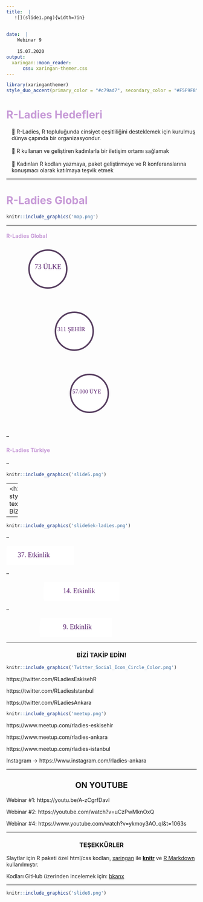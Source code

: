 ```yaml
---
title:  | 
   ![](slide1.png){width=7in}  
   
   
date:  |
    Webinar 9
    
    15.07.2020 
output:
  xaringan::moon_reader:
      css: xaringan-themer.css
---
```


```r
library(xaringanthemer)
style_duo_accent(primary_color = "#c79ad7", secondary_color = "#F5F9F8",background_color = "#D3C4D2",text_color = "#47245F", text_slide_number_color = "white",header_color = "white",title_slide_text_color = "white",base_font_size = "26px")

```

<style type="text/css">
div.ui-menu li {
    list-style:none;
    background-image:none;
    background-repeat:none;
    background-position:0; 
}
ul
{
    list-style-type:none;
    padding:0px;
    margin:0px;
}
li
{
    background-image:url(sqpurple.gif);
    background-repeat:no-repeat;
    background-position:0px 5px; 
    padding-left:14px;
}

.title-slide {
    background-image: url(tree.png);
    background-position: 90% 40%;
    background-size: 100%;
    color: #fff;
    opacity: 0.5;
}

@import url('https://fonts.googleapis.com/css?family=Bitter&display=swap');
.remark-slide-content{ background-color: #47245F;
                       color: #fff; /* Regular text */
                       font-family: 'Bitter', serif;
}

h2, h3 {text-align: center;}
</style>


<h1 style="color:#c79ad7;"> R-Ladies Hedefleri </h1>


<div class="ui-menu">
<ul list-style:none;>

   <li> &#127815; R-Ladies, R topluluğunda cinsiyet çeşitliliğini desteklemek için kurulmuş dünya çapında bir organizasyondur.</li> 

<br> 
  <li>&#127815; R kullanan ve geliştiren kadınlarla bir iletişim ortamı sağlamak</li> </br>


  <li> &#127815;  Kadınları R kodları yazmaya, paket geliştirmeye ve R konferanslarına konuşmacı olarak katılmaya teşvik etmek</li> 
</ul>
</div>

---

<h1 style="color:#c79ad7;"> R-Ladies Global </h1>

```r
knitr::include_graphics('map.png')
```

---

<h4 style="color:#c79ad7;"> R-Ladies Global </h4>

<svg width="200" height="150">
   <circle cx="110" cy="60" r="50" stroke="#583f61" stroke-width="4" fill="white" />
   <text fill="#59206e" font-size="18" font-family="Verdana"
     x="75" y="60">73 ÜLKE </text>
 </svg>
 
 <svg width="250" height="150">
   <circle cx="180" cy="60" r="50" stroke="#583f61" stroke-width="4" fill="white" />
    <text fill="#59206e" font-size="16" font-family="Verdana"
     x="135" y="60">311 ŞEHİR </text>
 </svg>
 
  <svg width="300" height="150">
   <circle cx="220" cy="60" r="50" stroke="#583f61" stroke-width="4" fill="white" />
   <text fill="#59206e" font-size="15" font-family="Verdana"
     x="175" y="60">57.000 ÜYE </text>
 </svg>
 
--

<h4 style="color:#c79ad7;"> R-Ladies Türkiye </h4>
--

```r
knitr::include_graphics('slide5.png')
```
 
---
<h2 style="color:"#6D2E85; text-align="center"> BİZ KİMİZ? </h2>

--


```r
knitr::include_graphics('slide6ek-ladies.png')
```

--

<svg width="180" height="50">
   <circle cx="120" cy="30" r="120" stroke="white" stroke-width="4" fill="white" />
   <text fill="#59206e" font-size="18" font-family="Verdana"
     x="30" y="30">37. Etkinlik</text>
 </svg>

--

<svg width="300" height="50">
   <circle cx="280" cy="30" r="180" stroke="white" stroke-width="4" fill="white" />
   <text fill="#59206e" font-size="18" font-family="Verdana"
     x="150" y="30">14. Etkinlik</text>
 </svg>
 
--
 
 <svg width="280" height="50">
   <circle cx="260" cy="30" r="170" stroke="white" stroke-width="4" fill="white" />
   <text fill="#59206e" font-size="18" font-family="Verdana"
     x="150" y="30">9. Etkinlik</text>
 </svg>
 
---

<h3 style="color:"#6D2E85;> BİZİ TAKİP EDİN! </h3>

```r
knitr::include_graphics('Twitter_Social_Icon_Circle_Color.png')
```

https://twitter.com/RLadiesEskisehR

https://twitter.com/RLadiesIstanbul

https://twitter.com/RLadiesAnkara

```r
knitr::include_graphics('meetup.png')
```

https://www.meetup.com/rladies-eskisehir

https://www.meetup.com/rladies-ankara

https://www.meetup.com/rladies-istanbul

Instagram &#8594;
https://www.instagram.com/rladies-ankara

---


<h2 style="color:"#6D2E85; > ON YOUTUBE </h2>

Webinar #1: https://youtu.be/A-zCgrfDavI

Webinar #2: https://youtube.com/watch?v=uCzPwMknOxQ

Webinar #4: https://www.youtube.com/watch?v=ykmoy3AO_qI&t=1063s

---

<h3 style="color:"#6D2E85;> TEŞEKKÜRLER </h3>


Slaytlar için R paketi özel html/css kodları, [xaringan](https://bookdown.org/yihui/rmarkdown//xaringan.html) ile  [**knitr**](http://yihui.name/knitr) ve [R Markdown](https://rmarkdown.rstudio.com) kullanılmıştır.

 Kodları GitHub üzerinden incelemek için: [bkanx](https://github.com/bkanx) 

---


```r
knitr::include_graphics('slide8.png')
```
